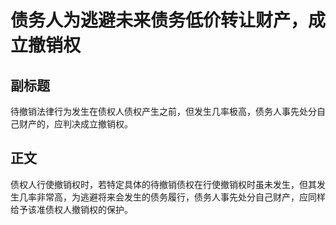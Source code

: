 # 债务人为逃避未来债务低价转让财产，成立撤销权
## 副标题
待撤销法律行为发生在债权人债权产生之前，但发生几率极高，债务人事先处分自己财产的，应判决成立撤销权。
## 正文
债权人行使撤销权时，若特定具体的待撤销债权在行使撤销权时虽未发生，但其发生几率非常高，为逃避将来会发生的债务履行，债务人事先处分自己财产，应同样给予该准债权人撤销权的保护。